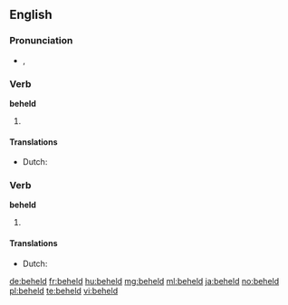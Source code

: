 ==English==

===Pronunciation===
* {{IPA|/bɪˈhɛld/}}, {{X-SAMPA|/bI"hEld/}}

===Verb===
'''beheld'''

# {{simple past of|behold}}

====Translations====
{{trans-top|simple past of "behold"}}
* Dutch: {{t-|nl|aanschouwde}}
{{trans-mid}}
{{trans-bottom}}

===Verb===
'''beheld'''

# {{past participle of|behold}}

====Translations====
{{trans-top|past participle of "behold"}}
* Dutch: {{t-|nl|aanschouwd}}
{{trans-mid}}
{{trans-bottom}}

[[de:beheld]]
[[fr:beheld]]
[[hu:beheld]]
[[mg:beheld]]
[[ml:beheld]]
[[ja:beheld]]
[[no:beheld]]
[[pl:beheld]]
[[te:beheld]]
[[vi:beheld]]
